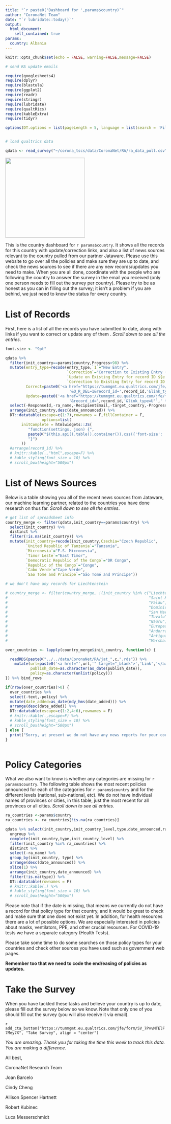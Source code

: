 ```yaml
---
title: "`r paste0('Dashboard for ',params$country)`"
author: "CoronaNet Team"
date: "`r lubridate::today()`"
output: 
  html_document:
    self_contained: true
params: 
  country: Albania
---
```


```r
knitr::opts_chunk$set(echo = FALSE, warning=FALSE,message=FALSE)

# send RA update emails

require(googlesheets4)
require(dplyr)
require(blastula)
require(ggplot2)
require(readr)
require(stringr)
require(lubridate)
require(qualtRics)
require(kableExtra)
require(tidyr)

options(DT.options = list(pageLength = 5, language = list(search = 'Filter:')))


# load qualtrics data 

qdata <- read_survey("~/corona_tscs/data/CoronaNet/RA/ra_data_pull.csv")


```

![](https://coronanet-project.org/img/header_wide.png){width=250px}

This is the country dashboard for `r params$country`. It shows all the records for this country with update/correction links, and also a list of news sources relevant to the country pulled from our partner Jataware. Please use this website to go over all the policies and make sure they are up to date, and check the news sources to see if there are any new records/updates you need to make. When you are all done, coordinate with the people who are following the country to answer the survey in the email you received (only one person needs to fill out the survey per country). Please try to be as honest as you can in filling out the survey; it isn't a problem if you are behind, we just need to know the status for every country.

# List of Records

First, here is a list of all the records you have submitted to date, along with links if you want to correct or update any of them . *Scroll down to see all the entries*.

```r

font.size <- "9pt"

qdata %>% 
  filter(init_country==params$country,Progress>98) %>% 
  mutate(entry_type=recode(entry_type,`1`="New Entry",
                           `Correction`="Correction to Existing Entry (type in Record ID in text box)",
                           `Update on Existing Entry for record ID ${e://Field/record_id} (<- if no record ID listed, type in Record ID in text box)`="Update",
                           `Correction to Existing Entry for record ID ${e://Field/record_id} (<- if no record ID listed, type in Record ID in text box)`="Correction"),
         Correct=paste0('<a href="https://tummgmt.eu.qualtrics.com/jfe/form/SV_bf6YMWbTpYJAW4l?Q_R=',ResponseId,
                            '&Q_R_DEL=1&record_id=',record_id,'&link_type=C"',' target="_blank">Correct</a>'),
         Update=paste0('<a href="https://tummgmt.eu.qualtrics.com/jfe/form/SV_bf6YMWbTpYJAW4l?Q_R=',ResponseId,
                            '&record_id=',record_id,'&link_type=U"',' target="_blank">Update</a>')) %>% 
  select(-ResponseId,-ra_name,-RecipientEmail,-target_country,-Progress) %>% 
  arrange(init_country,desc(date_announced)) %>% 
  DT::datatable(escape=c(1:7),rownames = F,fillContainer = F,
                options=list(
       initComplete = htmlwidgets::JS(
          "function(settings, json) {",
          paste0("$(this.api().table().container()).css({'font-size': '", font.size, "'});"),
          "}")
       ))
  #arrange(record_id) %>% 
  # knitr::kable(.,"html",escape=F) %>% 
  # kable_styling(font_size = 10) %>% 
  # scroll_box(height="500px")
```

# List of News Sources

Below is a table showing you all of the recent news sources from Jataware, our machine learning partner, related to the countries you have done research on thus far. *Scroll down to see all the entries*.

```r

# get list of spreadsheet info
country_merge <- filter(qdata,init_country==params$country) %>% 
  select(init_country) %>% 
  distinct %>% 
  filter(!is.na(init_country)) %>%
  mutate(init_country=recode(init_country,Czechia="Czech Republic",
         `United Republic of Tanzania`="Tanzania",
         `Micronesia`="F.S. Micronesia",
         `Timor Leste`="East Timor",
         `Democratic Republic of the Congo`="DR Congo",
         `Republic of the Congo`="Congo",
         `Cabo Verde`="Cape Verde",
         `Sao Tome and Principe`="São Tomé and Príncipe"))

# we don't have any records for Liechtenstein

# country_merge <- filter(country_merge, !(init_country %in% c("Liechtenstein","Monaco",
#                                                              "Saint Kitts and Nevis",
#                                                              "Palau",
#                                                              "Dominica",
#                                                              "San Marino",
#                                                              "Tuvalu",
#                                                              "Nauru",
#                                                              "European Union",
#                                                              "Andorra",
#                                                              "Antigua and Barbuda",
#                                                              "Marshall Islands")))

over_countries <- lapply(country_merge$init_country, function(c) {

  readRDS(paste0("../../data/CoronaNet/RA/jat_",c,".rds")) %>% 
    mutate(url=paste0('<a href="',url,'" target="_blank">','Link','</a>'),
           publish_date=as.character(as_date(publish_date)),
           policy=as.character(unlist(policy)))
}) %>% bind_rows

if(nrow(over_countries)>0) {
  over_countries %>% 
  select(-text,-policy) %>% 
  mutate(date_added=as_date(mdy_hms(date_added))) %>% 
  arrange(desc(date_added)) %>% 
  DT::datatable(escape=c(1:2,4:6),rownames = F)
  # knitr::kable(.,escape=F) %>% 
  # kable_styling(font_size = 10) %>% 
  # scroll_box(height="500px")
} else {
  print("Sorry, at present we do not have any news reports for your countries.")
}



```

# Policy Categories

What we also want to know is whether any categories are missing for `r params$country`. The following table shows the most recent policies announced for each of the categories for `r params$country` and for the different levels (national, sub-national, etc). We do not have individual names of provinces or cities, in this table, just the most recent for all provinces or all cities. *Scroll down to see all entries.*


```r

ra_countries <-params$country
ra_countries <- ra_countries[!is.na(ra_countries)]

qdata %>% select(init_country,init_country_level,type,date_announced,ra_name,record_id) %>% 
  ungroup %>% 
  complete(init_country,type,init_country_level) %>% 
  filter(init_country %in% ra_countries) %>% 
  distinct %>% 
  select(-ra_name) %>% 
  group_by(init_country, type) %>% 
  arrange(desc(date_announced)) %>% 
  slice(1) %>% 
  arrange(init_country,date_announced) %>% 
  filter(!is.na(type)) %>% 
  DT::datatable(rownames = F)
  # knitr::kable(.) %>% 
  # kable_styling(font_size = 10) %>% 
  # scroll_box(height="500px")

```

Please note that if the date is missing, that means we currently do not have a record for that policy type for that country, and it would be great to check and make sure that one does not exist yet. In addition, for health resources there are a lot of possible options. We are especially interested in policies about masks, ventilators, PPE, and other crucial resources. For COVID-19 tests we have a separate category (Health Tests).

Please take some time to do some searches on those policy types for your countries and check other sources you have used such as government web pages. 

**Remember too that we need to code the end/easing of policies as updates.**

# Take the Survey

When you have tackled these tasks and believe your country is up to date, please fill out the survey below so we know. Note that only one of you should fill out the survey (you will also receive it via email).

`r add_cta_button("https://tummgmt.eu.qualtrics.com/jfe/form/SV_7PvvMTElF7Mey7X", "Take Survey", align = "center")`



*You are amazing. Thank you for taking the time this week to track this data. You are making a difference.*

All best,

CoronaNet Research Team

Joan Barcelo

Cindy Cheng

Allison Spencer Hartnett

Robert Kubinec

Luca Messerschmidt

